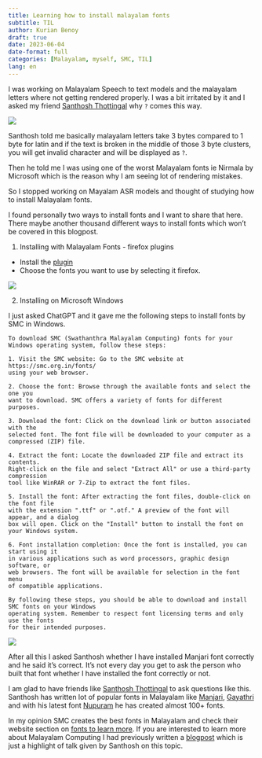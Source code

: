 ```yaml
---
title: Learning how to install malayalam fonts
subtitle: TIL
author: Kurian Benoy
draft: true
date: 2023-06-04
date-format: full
categories: [Malayalam, myself, SMC, TIL]
lang: en
---
```


I was working on Malayalam Speech to text models and the malayalam letters where not getting rendered
properly. I was a bit irritated by it and I asked my friend [Santhosh Thottingal](https://thottingal.in/) why `?` comes this way.

![](malayalam_font2.jpg)

Santhosh told me basically malayalam letters take 3 bytes compared to 1 byte for latin and if the text is broken in the middle of those 3 byte clusters, you will get invalid character and will be displayed as `?`.

Then he told me I was using one of the worst Malayalam fonts ie Nirmala by Microsoft which is the reason why I am seeing lot of rendering mistakes.

So I stopped working on Mayalam ASR models and thought of studying how to install Malayalam fonts.

I found personally two ways to install fonts and I want to share that here. There maybe another thousand different ways to install fonts which won't be covered in this blogpost.

1. Installing with Malayalam Fonts - firefox plugins

- Install the [plugin](https://addons.mozilla.org/en-US/firefox/addon/malayalam-fonts/)
- Choose the fonts you want to use by selecting it firefox.

![](firefox_plugin.png)

2. Installing on Microsoft Windows

I just asked ChatGPT and it gave me the following steps to install fonts by SMC in Windows.

```
To download SMC (Swathanthra Malayalam Computing) fonts for your Windows operating system, follow these steps:

1. Visit the SMC website: Go to the SMC website at https://smc.org.in/fonts/
using your web browser.

2. Choose the font: Browse through the available fonts and select the one you
want to download. SMC offers a variety of fonts for different purposes.

3. Download the font: Click on the download link or button associated with the
selected font. The font file will be downloaded to your computer as a
compressed (ZIP) file.

4. Extract the font: Locate the downloaded ZIP file and extract its contents.
Right-click on the file and select "Extract All" or use a third-party compression
tool like WinRAR or 7-Zip to extract the font files.

5. Install the font: After extracting the font files, double-click on the font file
with the extension ".ttf" or ".otf." A preview of the font will appear, and a dialog
box will open. Click on the "Install" button to install the font on your Windows system.

6. Font installation completion: Once the font is installed, you can start using it
in various applications such as word processors, graphic design software, or
web browsers. The font will be available for selection in the font menu
of compatible applications.

By following these steps, you should be able to download and install SMC fonts on your Windows
operating system. Remember to respect font licensing terms and only use the fonts
for their intended purposes.
```

![](malayalam_font1.jpg)

After all this I asked Santhosh whether I have installed Manjari font correctly and he said it's 
correct. It's not every day you get to ask the person who built that font whether I have installed 
the font correctly or not.

I am glad to have friends like [Santhosh Thottingal](https://thottingal.in/) to
ask questions like this. Santhosh has written lot of popular fonts in Malayalam like [Manjari](https://smc.org.in/fonts/manjari),
[Gayathri](https://smc.org.in/fonts/gayathri) and with his latest font [Nupuram](https://smc.org.in/fonts/nupuram) he has created almost 100+ fonts.

In my opinion SMC creates the best fonts in Malayalam and check their website section on [fonts to learn more](https://smc.org.in/fonts). If you are interested to learn more
about Malayalam Computing I had previously written a [blogpost](../../2019/2019-07-30-Malayalam_computing.md) which is just a highlight of talk given by Santhosh on this topic.

